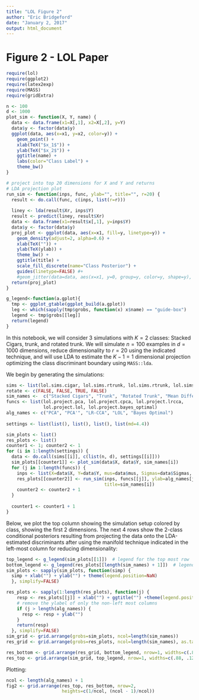 ```yaml
---
title: "LOL Figure 2"
author: "Eric Bridgeford"
date: "January 2, 2017"
output: html_document
---
```


# Figure 2 - LOL Paper

```r
require(lol)
require(ggplot2)
require(latex2exp)
require(MASS)
require(gridExtra)

n <- 100
d <- 1000
plot_sim <- function(X, Y, name) {
  data <- data.frame(x1=X[,1], x2=X[,2], y=Y)
  data$y <- factor(data$y)
  ggplot(data, aes(x=x1, y=x2, color=y)) +
    geom_point() +
    xlab(TeX("$x_1$")) +
    ylab(TeX("$x_2$")) +
    ggtitle(name) +
    labs(color="Class Label") +
    theme_bw()
}

# project into top 20 dimensions for X and Y and returns
# LDA projection plot
run_sim <- function(inps, func, ylab="", title="", r=20) {
  result <- do.call(func, c(inps, list(r=r)))
  
  liney <- lda(result$Xr, inps$Y)
  result <- predict(liney, result$Xr)
  data <- data.frame(x1=result$x[,1], y=inps$Y)
  data$y <- factor(data$y)
  proj_plot <- ggplot(data, aes(x=x1, fill=y, linetype=y)) +
    geom_density(adjust=2, alpha=0.6) +
    xlab(TeX("")) +
    ylab(TeX(ylab)) +
    theme_bw() +
    ggtitle(title) +
    scale_fill_discrete(name="Class Posterior") +
    guides(linetype=FALSE) #+
    #geom_jitter(data=data, aes(x=x1, y=0, group=y, color=y, shape=y), position = position_jitter(width=0, height=0.2))
  return(proj_plot)
}

g_legend<-function(a.gplot){
  tmp <- ggplot_gtable(ggplot_build(a.gplot))
  leg <- which(sapply(tmp$grobs, function(x) x$name) == "guide-box")
  legend <- tmp$grobs[[leg]]
  return(legend)
}
```

In this notebook, we will consider 3 simulations with $K=2$ classes: Stacked Cigars, trunk, and rotated trunk. We will simulate $n=100$ examples in $d=1000$ dimensions, reduce dimensionality to $r=20$ using the indicated technique, and will use LDA to estimate the $K-1=1$ dimensional projection optimizing the class discriminant boundary using `MASS::lda`.

We begin by generating the simulations:

```r
sims <- list(lol.sims.cigar, lol.sims.rtrunk, lol.sims.rtrunk, lol.sims.mean_diff)
rotate <- c(FALSE, FALSE, TRUE, FALSE)
sim_names <-  c("Stacked Cigars", "Trunk", "Rotated Trunk", "Mean Difference")
funcs <- list(lol.project.pca, lol.project.cpca, lol.project.lrcca,
              lol.project.lol, lol.project.bayes_optimal)
alg_names <- c("PCA", "PCA'", "LR-CCA", "LOL", "Bayes Optimal")
  
settings <- list(list(), list(), list(), list(md=4.4))

sim_plots <- list()
res_plots <- list()
counter1 <- 1; counter2 <- 1
for (i in 1:length(settings)) {
  data <- do.call(sims[[i]], c(list(n, d), settings[[i]]))
  sim_plots[[counter1]] <- plot_sim(data$X, data$Y, sim_names[i])
  for (j in 1:length(funcs)) {
    inps <- list(X=data$X, Y=data$Y, mus=data$mus, Sigmas=data$Sigmas, priors=data$priors)
    res_plots[[counter2]] <- run_sim(inps, funcs[[j]], ylab=alg_names[j],
                                     title=sim_names[i])
    counter2 <- counter2 + 1
  }
  
  counter1 <- counter1 + 1
}
```

Below, we plot the top column showing the simulation setup colored by class, showing the first 2 dimensions. The next 4 rows show the 2-class conditional posteriors resulting from projecting the data onto the LDA-estimated discriminants after using the manifold technique indicated in the left-most column for reducing dimensionality:

```r
top_legend <- g_legend(sim_plots[[1]])  # legend for the top most row
bottom_legend <- g_legend(res_plots[[length(sim_names) + 1]])  # legend for the rest of the examples
sim_plots <- sapply(sim_plots, function(simp) {
  simp + xlab("") + ylab("") + theme(legend.position=NaN)
  }, simplify=FALSE)

res_plots <- sapply(1:length(res_plots), function(j) {
    resp <- res_plots[[j]] + xlab("") + ggtitle("") +theme(legend.position=NaN)
    # remove the ylabel of only the non-left most columns
    if (j > length(alg_names)) {
      resp <- resp + ylab("")
    }
    return(resp)
  }, simplify=FALSE)
sim_grid <- grid.arrange(grobs=sim_plots, ncol=length(sim_names))
res_grid <- grid.arrange(grobs=res_plots, ncol=length(sim_names), as.table=FALSE)

res_bottom <- grid.arrange(res_grid, bottom_legend, nrow=1, widths=c(.88, .12))
res_top <- grid.arrange(sim_grid, top_legend, nrow=1, widths=c(.88, .12))
```

Plotting:

```r
ncol <- length(alg_names) + 1
fig2 <- grid.arrange(res_top, res_bottom, nrow=2,
                     heights=c(1/ncol, (ncol - 1)/ncol))
```
